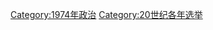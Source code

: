 {{Cat topic in year| topic=选举| year=1974}}
{{Commonscat|Elections in 1974}}

[[Category:1974年政治|Category:1974年政治]]
[[Category:20世纪各年选举|Category:20世纪各年选举]]